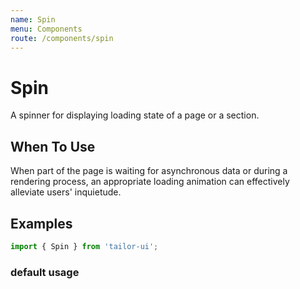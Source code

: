 ```yaml
---
name: Spin
menu: Components
route: /components/spin
---
```



# Spin

A spinner for displaying loading state of a page or a section.

## When To Use

When part of the page is waiting for asynchronous data or during a rendering process, an appropriate loading animation can effectively alleviate users' inquietude.

## Examples

```js
import { Spin } from 'tailor-ui';
```

### default usage

<Playground>
  <div style={{ height: '300px' }}>
    <Spin />
  </div>
</Playground>
